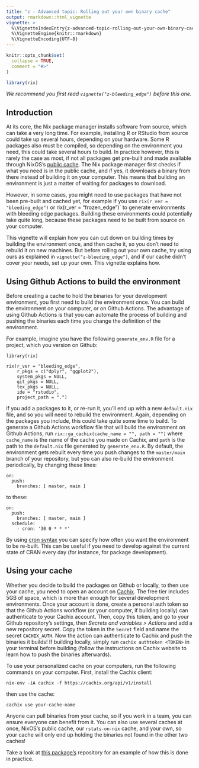 ```yaml
---
title: "z - Advanced topic: Rolling out your own binary cache"
output: rmarkdown::html_vignette
vignette: >
  %\VignetteIndexEntry{z-advanced-topic-rolling-out-your-own-binary-cache}
  %\VignetteEngine{knitr::rmarkdown}
  %\VignetteEncoding{UTF-8}
---
```


```r
knitr::opts_chunk$set(
  collapse = TRUE,
  comment = "#>"
)
```

```r
library(rix)
```

*We recommend you first read `vignette("z-bleeding_edge")` before this one.*

## Introduction

At its core, the Nix package manager installs software from source, which can
take a very long time. For example, installing R or RStudio from source could
take up several hours, depending on your hardware. Some R packages also must be
compiled, so depending on the environment you need, this could take several
hours to build. In practice however, this is rarely the case as most, if not
all packages get pre-built and made available through NixOS's [public
cache](https://cache.nixos.org/). The Nix package manager first checks if what
you need is in the public cache, and if yes, it downloads a binary from there
instead of building it on your computer. This means that building an environment
is just a matter of waiting for packages to download.

However, in some cases, you might need to use packages that have not been pre-built and
cached yet, for example if you use `rix(r_ver = "bleeding_edge")` or rix(r_ver =
"frozen_edge")` to generate environments with bleeding edge packages. Building
these environments could potentially take quite long, because these packages
need to be built from source on your computer.

This vignette will explain how you can cut down on building times by building
the environment once, and then cache it, so you don’t need to rebuild it on
new machines. But before rolling out your own cache, try using ours as explained
in `vignette("z-bleeding_edge")`, and if our cache didn’t cover your needs, set
up your own. This vignette explains how.

## Using Github Actions to build the environment

Before creating a cache to hold the binaries for your development environment,
you first need to build the environment once. You can build the environment on
your computer, or on Github Actions. The advantage of using Github Actions is
that you can automate the process of building and pushing the binaries each time
you change the definition of the environment.

For example, imagine you have the following `generate_env.R` file for a project,
which you version on Github:

```
library(rix)

rix(r_ver = "bleeding_edge",
    r_pkgs = c("dplyr", "ggplot2"),
    system_pkgs = NULL,
    git_pkgs = NULL,
    tex_pkgs = NULL,
    ide = "rstudio",
    project_path = ".")
```

if you add a packages to it, or re-run it, you’ll end up with a new
`default.nix` file, and so you will need to rebuild the environment. Again,
depending on the packages you include, this could take quite some time to build.
To generate a Github Actions workflow file that will build the environment on
Github Actions, run `rix::ga_cachix(cache_name = "", path = "")` where
`cache_name` is the name of the cache you made on Cachix, and `path` is the path
to the `default.nix` file generated by `generate_env.R`. By default, the
environment gets rebuilt every time you push changes to the `master/main` branch
of your repository, but you can also re-build the environment periodically, by
changing these lines:

```
on:
  push:
    branches: [ master, main ]
```

to these:

```
on:
  push:
    branches: [ master, main ]
  schedule:
    - cron: '30 0 * * *'
```

By using [cron syntax](https://en.wikipedia.org/wiki/Cron#Overview) you can
specify how often you want the environment to be re-built. This can be useful
if you need to develop against the current state of CRAN every day (for
instance, for package development).

## Using your cache

Whether you decide to build the packages on Github or locally, to then use your cache, you need to open an
account on [Cachix](https://www.cachix.org/). The free tier includes 5GB of
space, which is more than enough for several development environments. Once your
account is done, create a personal auth token so that the Github Actions workflow (or
your computer, if building locally) can
authenticate to your Cachix account. Then, copy this token, and go to your
Github repository’s settings, then *Secrets and variables > Actions* and add a
new repository secret. Copy the token in the `Secret` field and name the secret
`CACHIX_AUTH`. Now the action can authenticate to Cachix and push the binaries
it builds! If building locally, simply run `cachix authtoken <TOKEN>` in your 
terminal before building (follow the instructions on Cachix website to learn
how to push the binaries afterwards).

To use your personalized cache on your computers, run the following commands on
your computer. First, install the Cachix client:

```
nix-env -iA cachix -f https://cachix.org/api/v1/install
```

then use the cache:

```
cachix use your-cache-name
```

Anyone can pull binaries from your cache, so if you work in a team, you can
ensure everyone can benefit from it. You can also use several caches at once,
NixOS's public cache, our `rstats-on-nix` cache, and your own, so your cache
will only end up holding the binaries not found in the other two caches!

Take a look at
[this package’s](https://github.com/b-rodrigues/rix/blob/master/.github/workflows/cachix-dev-env.yml)
repository for an example of how this is done in practice.

